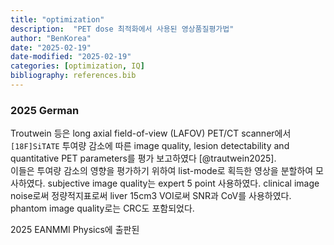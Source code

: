 ```yaml
---
title: "optimization"
description:  "PET dose 최적화에서 사용된 영상품질평가법"
author: "BenKorea"
date: "2025-02-19"
date-modified: "2025-02-19"
categories: [optimization, IQ]
bibliography: references.bib
---
```


### 2025 German

Troutwein 등은 long axial field-of-view (LAFOV) PET/CT scanner에서 `[18F]SiTATE` 투여량 감소에 따른 image quality, lesion detectability and quantitative PET parameters를 평가 보고하였다 [@trautwein2025].  
이들은 투여량 감소의 영향을 평가하기 위하여 list-mode로 획득한 영상을 분할하여 모사하였다.
subjective image quality는 expert 5 point 사용하였다.
clinical image noise로써 정량적지표로써 liver 15cm3 VOI로써 SNR과 CoV를 사용하였다.
phantom image quality로는 CRC도 포함되었다.

2025 EANMMI Physics에 출판된
